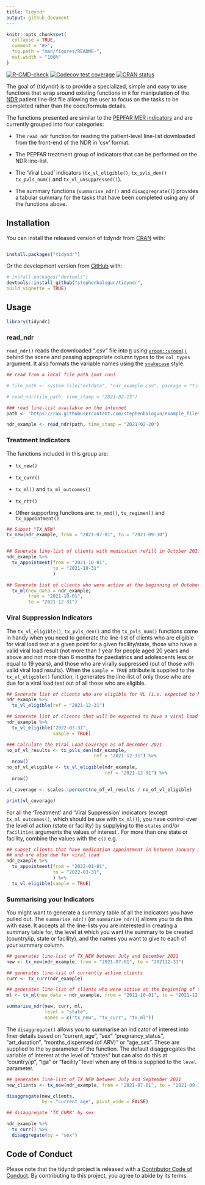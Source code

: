 ```yaml
---
title: Tidyndr
output: github_document
---
```


<!-- README.md is generated from README.Rmd. Please edit that file -->

```r
knitr::opts_chunk$set(
  collapse = TRUE,
  comment = "#>",
  fig.path = "man/figures/README-",
  out.width = "100%"
)
```

<!-- <a href='https://github.com/stephenbalogun/tidyndr/tree/master/man/figures/logo.svg'><img src="man/figures/logo.svg" align="right" height="139"/></a> -->

<!-- badges: start -->
[![R-CMD-check](https://github.com/stephenbalogun/tidyndr/workflows/R-CMD-check/badge.svg)](https://github.com/stephenbalogun/tidyndr/actions) [![Codecov test coverage](https://codecov.io/gh/stephenbalogun/tidyndr/branch/master/graph/badge.svg)](https://app.codecov.io/gh/stephenbalogun/tidyndr?branch=master/)
[![CRAN status](https://www.r-pkg.org/badges/version/tidyndr)](https://CRAN.R-project.org/package=tidyndr)
<!-- [![R-CMD-check](https://github.com/stephenbalogun/tidyndr/workflows/R-CMD-check/badge.svg)](https://github.com/stephenbalogun/tidyndr/actions) -->
<!-- badges: end -->

The goal of {tidyndr} is to provide a specialized, simple and easy to use functions that wrap around existing functions in `R` for manipulation of the [NDR](https://ndr.phis3project.org.ng/) patient line-list file allowing the user to focus on the tasks to be completed rather than the code/formula details.

The functions presented are similar to the [PEPFAR MER indicators](https://datim.zendesk.com/hc/en-us/articles/360000084446-MER-Indicator-Reference-Guides) and are currently grouped into four categories:

-   The `read_ndr` function for reading the patient-level line-list downloaded from the front-end of the NDR in 'csv' format.

-   The PEPFAR treatment group of indicators that can be performed on the NDR line-list.

-   The 'Viral Load' indicators (`tx_vl_eligible()`, `tx_pvls_den()` `tx_pvls_num()` and `tx_vl_unsuppressed()`).

-   The summary functions (`summarise_ndr()` and `disaggregrate()`) provides a tabular summary for the tasks that have been completed using any of the functions above.

## Installation

You can install the released version of tidyndr from [CRAN](https://CRAN.R-project.org) with:

``` r

install.packages("tidyndr")

```

Or the development version from [GitHub](https://github.com/) with:

``` r
# install.packages("devtools")
devtools::install_github("stephenbalogun/tidyndr",
build_vignette = TRUE)
```

## Usage

```r
library(tidyndr)
```

### read_ndr

`read_ndr()` reads the downloaded ".csv" file into [`R`](https://cran.r-project.org) using [`vroom::vroom()`](https://vroom.r-lib.org/) behind the scene and passing appropriate column types to the `col_types` argument. It also formats the variable names using the [`snakecase`](https://en.wikipedia.org/wiki/Snake_case) style.

```r
## read from a local file path (not run)

# file_path <- system.file("extdata", "ndr_example.csv", package = "tidyndr")

# read_ndr(file_path, time_stamp = "2021-02-15")

### read line-list available on the internet
path <- "https://raw.githubusercontent.com/stephenbalogun/example_files/main/ndr_example.csv"

ndr_example <- read_ndr(path, time_stamp = "2021-02-20")
```

### Treatment Indicators

The functions included in this group are:

-   `tx_new()`

-   `tx_curr()`

-   `tx_ml()` and `tx_ml_outcomes()`

-   `tx_rtt()`

-   Other supporting functions are: `tx_mmd()`, `tx_regimen()` and `tx_appointment()`

```r
## Subset "TX_NEW"
tx_new(ndr_example, from = "2021-07-01", to = "2021-09-30")


## Generate line-list of clients with medication refill in October 2021
ndr_example %>%
  tx_appointment(from = "2021-10-01",
                 to = "2021-10-31"
                 )

## Generate list of clients who were active at the beginning of October 2021 but became inactive at the end of December 2021.
  tx_ml(new_data = ndr_example,
        from = "2021-10-01",
        to = "2021-12-31")
```

### Viral Suppression Indicators

The `tx_vl_eligible()`, `tx_pvls_den()` and the `tx_pvls_num()` functions come in handy when you need to generate the line-list of clients who are eligible for viral load test at a given point for a given facility/state, those who have a valid viral load result (not more than 1 year for people aged 20 years and above and not more than 6 months for paediatrics and adolescents less or equal to 19 years), and those who are virally suppressed (out of those with valid viral load results). When the `sample = TRUE` attribute is supplied to the `tx_vl_eligible()` function, it generates the line-list of only those who are due for a viral load test out of all those who are eligible.

```r
## Generate list of clients who are eligible for VL (i.e. expected to have a documented VL result)
ndr_example %>%
  tx_vl_eligible(ref = "2021-12-31")

## Generate list of clients that will be expected to have a viral load test done by March 2022
ndr_example %>%
  tx_vl_eligible("2022-03-31",
                 sample = TRUE)

### Calculate the Viral Load Coverage as of December 2021
no_of_vl_results <- tx_pvls_den(ndr_example,
                                ref = "2021-12-31") %>%
  nrow()
no_of_vl_eligible <- tx_vl_eligible(ndr_example,
                                    ref = "2021-12-31") %>%
  nrow()

vl_coverage <- scales::percent(no_of_vl_results / no_of_vl_eligible)

print(vl_coverage)
```

For all the 'Treatment' and 'Viral Suppression' indicators (except `tx_ml_outcomes()`, which should be use with `tx_ml()`), you have control over the level of action (state or facility) by supplying to the `states` and/or `facilities` arguments the values of interest . For more than one state or facility, combine the values with the `c()` e.g.

```r
## subset clients that have medication appointment in between January and March of 2021 in 
## and are also due for viral load
ndr_example %>%
  tx_appointment(from = "2022-01-01",
                 to = "2022-03-31",
                 ) %>%
  tx_vl_eligible(sample = TRUE)
```

### Summarising your Indicators

You might want to generate a summary table of all the indicators you have pulled out. The `summarise_ndr()` (or `summarize_ndr()`) allows you to do this with ease. It accepts all the line-lists you are interested in creating a summary table for, the level at which you want the summary to be created (country/ip, state or facility), and the names you want to give to each of your summary column.

```r
## generates line-list of TX_NEW between July and December 2021
new <- tx_new(ndr_example, from = "2021-07-01", to = "202112-31")

## generates line-list of currently active clients
curr <- tx_curr(ndr_example)

## generates line-list of clients who were active at the beginning of the October but inactive at end of December 2021
ml <- tx_ml(new_data = ndr_example, from = "2021-10-01", to = "2021-12-31") 

summarise_ndr(new, curr, ml,
              level = "state",
              names = c("tx_new", "tx_curr", "tx_ml"))
```

The `disaggregate()` allows you to summarise an indicator of interest into finer details based on "current_age", "sex" "pregnancy_status", "art_duration", "months_dispensed (of ARV)" or "age_sex". These are supplied to the `by` parameter of the function. The default disaggregates the variable of interest at the level of "states" but can also do this at "country/ip", "lga" or "facility" level when any of this is supplied to the `level` parameter.

```r
## generates line-list of TX_NEW between July and September 2021
new_clients <- tx_new(ndr_example, from = "2021-07-01", to = "2021-09-30")

disaggregate(new_clients,
             by = "current_age", pivot_wide = FALSE)

## disaggregate 'TX_CURR' by sex

ndr_example %>%
  tx_curr() %>%
  disaggregate(by = "sex")
```

## Code of Conduct

Please note that the tidyndr project is released with a [Contributor Code of Conduct](https://contributor-covenant.org/version/2/0/CODE_OF_CONDUCT.html). By contributing to this project, you agree to abide by its terms.
